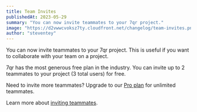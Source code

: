 ```yaml
---
title: Team Invites
publishedAt: 2023-05-29
summary: "You can now invite teammates to your 7qr project."
image: "https://d2vwwcvoksz7ty.cloudfront.net/changelog/team-invites.png"
author: "steventey"
---
```


You can now invite teammates to your 7qr project. This is useful if you want to collaborate with your team on a project.

7qr has the most generous free plan in the industry. You can invite up to 2 teammates to your project (3 total users) for free.

Need to invite more teammates? Upgrade to our [Pro plan](/pricing) for unlimited teammates.

Learn more about [inviting teammates](/help/article/how-to-invite-teammates).
